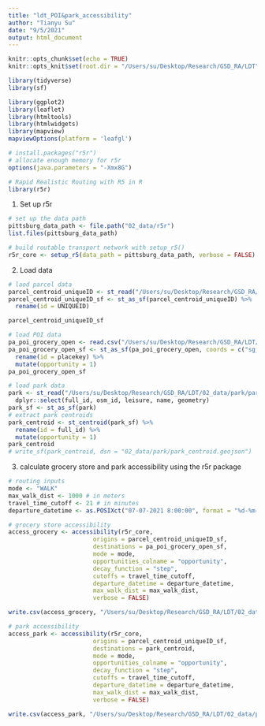 ```yaml
---
title: "ldt_POI&park_accessibility"
author: "Tianyu Su"
date: "9/5/2021"
output: html_document
---
```


```r
knitr::opts_chunk$set(echo = TRUE)
knitr::opts_knit$set(root.dir = "/Users/su/Desktop/Research/GSD_RA/LDT")
```

```r

library(tidyverse)
library(sf)

library(ggplot2)
library(leaflet)
library(htmltools)
library(htmlwidgets)
library(mapview)
mapviewOptions(platform = 'leafgl')

```

```r

# install.packages("r5r")
# allocate enough memory for r5r
options(java.parameters = "-Xmx8G")

# Rapid Realistic Routing with R5 in R
library(r5r)

```
1. Set up r5r
```r
# set up the data path
pittsburg_data_path <- file.path("02_data/r5r")
list.files(pittsburg_data_path)

# build routable transport network with setup_r5()
r5r_core <- setup_r5(data_path = pittsburg_data_path, verbose = FALSE)

```
2. Load data
```r

# laod parcel data
parcel_centroid_uniqueID <- st_read("/Users/su/Desktop/Research/GSD_RA/LDT/02_data/parcel/parcel_centroid_uniqueID.geojson")
parcel_centroid_uniqueID_sf <- st_as_sf(parcel_centroid_uniqueID) %>%
  rename(id = UNIQUEID)

parcel_centroid_uniqueID_sf

# load POI data
pa_poi_grocery_open <- read.csv("/Users/su/Desktop/Research/GSD_RA/LDT/02_data/poi/safegraphPOI/pa_poi_grocery_open.csv")
pa_poi_grocery_open_sf <- st_as_sf(pa_poi_grocery_open, coords = c("sg_c__longitude", "sg_c__latitude"), crs = 4326, agr = "constant") %>%
  rename(id = placekey) %>%
  mutate(opportunity = 1)
pa_poi_grocery_open_sf

# load park data
park <- st_read("/Users/su/Desktop/Research/GSD_RA/LDT/02_data/park/park_4326_sf.geojson") %>%
  dplyr::select(full_id, osm_id, leisure, name, geometry)
park_sf <- st_as_sf(park)
# extract park centroids
park_centroid <- st_centroid(park_sf) %>%
  rename(id = full_id) %>%
  mutate(opportunity = 1)
park_centroid
# write_sf(park_centroid, dsn = "02_data/park/park_centroid.geojson")

```
3. calculate grocery store and park accessibility using the r5r package
```r

# routing inputs
mode <- "WALK"
max_walk_dist <- 1000 # in meters
travel_time_cutoff <- 21 # in minutes
departure_datetime <- as.POSIXct("07-07-2021 8:00:00", format = "%d-%m-%Y %H:%M:%S")

# grocery store accessibility
access_grocery <- accessibility(r5r_core,
                        origins = parcel_centroid_uniqueID_sf,
                        destinations = pa_poi_grocery_open_sf,
                        mode = mode,
                        opportunities_colname = "opportunity",
                        decay_function = "step",
                        cutoffs = travel_time_cutoff,
                        departure_datetime = departure_datetime,
                        max_walk_dist = max_walk_dist,
                        verbose = FALSE)

write.csv(access_grocery, "/Users/su/Desktop/Research/GSD_RA/LDT/02_data/poi/access_grocery.csv", row.names = FALSE)

# park accessibility
access_park <- accessibility(r5r_core,
                        origins = parcel_centroid_uniqueID_sf,
                        destinations = park_centroid,
                        mode = mode,
                        opportunities_colname = "opportunity",
                        decay_function = "step",
                        cutoffs = travel_time_cutoff,
                        departure_datetime = departure_datetime,
                        max_walk_dist = max_walk_dist,
                        verbose = FALSE)

write.csv(access_park, "/Users/su/Desktop/Research/GSD_RA/LDT/02_data/park/access_park.csv", row.names = FALSE)

```
